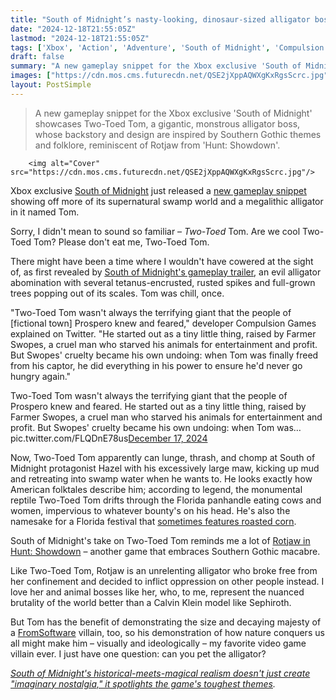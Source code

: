 ```yaml
---
title: "South of Midnight’s nasty-looking, dinosaur-sized alligator boss already has the potential to become my favorite villain ever"
date: "2024-12-18T21:55:05Z"
lastmod: "2024-12-18T21:55:05Z"
tags: ['Xbox', 'Action', 'Adventure', 'South of Midnight', 'Compulsion Games']
draft: false
summary: "A new gameplay snippet for the Xbox exclusive 'South of Midnight' showcases Two-Toed Tom, a gigantic, monstrous alligator boss, whose backstory and design are inspired by Southern Gothic themes and folklore, reminiscent of Rotjaw from 'Hunt: Showdown'."
images: ["https://cdn.mos.cms.futurecdn.net/QSE2jXppAQWXgKxRgsScrc.jpg"]
layout: PostSimple
---
```

> A new gameplay snippet for the Xbox exclusive 'South of Midnight' showcases Two-Toed Tom, a gigantic, monstrous alligator boss, whose backstory and design are inspired by Southern Gothic themes and folklore, reminiscent of Rotjaw from 'Hunt: Showdown'.


        <img alt="Cover" src="https://cdn.mos.cms.futurecdn.net/QSE2jXppAQWXgKxRgsScrc.jpg"/>
        
Xbox exclusive [<u>South of Midnight</u>](https://www.gamesradar.com/south-of-midnight-guide/) just released a [<u>new gameplay snippet</u>](https://x.com/CompulsionGames/status/1869105910074798211) showing off more of its supernatural swamp world and a megalithic alligator in it named Tom. 

Sorry, I didn't mean to sound so familiar – *Two-Toed* Tom. Are we cool Two-Toed Tom? Please don't eat me, Two-Toed Tom.

There might have been a time where I wouldn't have cowered at the sight of, as first revealed by [<u>South of Midnight's gameplay trailer</u>](https://www.youtube.com/watch?v=g4oqgRLVmZw&t=105s), an evil alligator abomination with several tetanus-encrusted, rusted spikes and full-grown trees popping out of its scales. Tom was chill, once. 

"Two-Toed Tom wasn't always the terrifying giant that the people of [fictional town] Prospero knew and feared," developer Compulsion Games explained on Twitter. "He started out as a tiny little thing, raised by Farmer Swopes, a cruel man who starved his animals for entertainment and profit. But Swopes' cruelty became his own undoing: when Tom was finally freed from his captor, he did everything in his power to ensure he'd never go hungry again." 

Two-Toed Tom wasn't always the terrifying giant that the people of Prospero knew and feared. He started out as a tiny little thing, raised by Farmer Swopes, a cruel man who starved his animals for entertainment and profit. But Swopes' cruelty became his own undoing: when Tom was… pic.twitter.com/FLQDnE78us[December 17, 2024](https://twitter.com/CompulsionGames/status/1869105910074798211)

Now, Two-Toed Tom apparently can lunge, thrash, and chomp at South of Midnight protagonist Hazel with his excessively large maw, kicking up mud and retreating into swamp water when he wants to. He looks exactly how American folktales describe him; according to legend, the monumental reptile Two-Toed Tom drifts through the Florida panhandle eating cows and women, impervious to whatever bounty's on his head. He's also the namesake for a Florida festival that [sometimes features roasted corn](https://twotoedtomfest.com/vendor-information/). 

South of Midnight's take on Two-Toed Tom reminds me a lot of [Rotjaw in Hunt: Showdown](https://huntshowdown.fandom.com/wiki/Rotjaw) – another game that embraces Southern Gothic macabre. 

Like Two-Toed Tom, Rotjaw is an unrelenting alligator who broke free from her confinement and decided to inflict oppression on other people instead. I love her and animal bosses like her, who, to me, represent the nuanced brutality of the world better than a Calvin Klein model like Sephiroth. 

But Tom has the benefit of demonstrating the size and decaying majesty of a [FromSoftware](https://www.gamesradar.com/tag/fromsoftware/) villain, too, so his demonstration of how nature conquers us all might make him – visually and ideologically – my favorite video game villain ever. I just have one question: can you pet the alligator? 

[<em>South of Midnight's historical-meets-magical realism doesn't just create "imaginary nostalgia," it spotlights the game's toughest themes</em>](https://www.gamesradar.com/games/action/south-of-midnights-historical-meets-magical-realism-doesnt-just-create-imaginary-nostalgia-it-spotlights-the-games-toughest-themes/)*.*
        